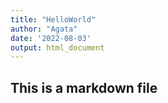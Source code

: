 ---
title: "HelloWorld"
author: "Agata"
date: '2022-08-03'
output: html_document
---
## This is a markdown file